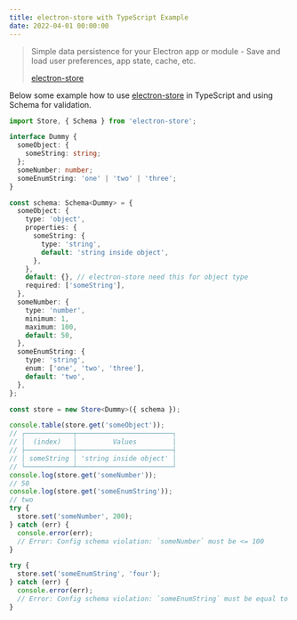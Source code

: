 ```yaml
---
title: electron-store with TypeScript Example
date: 2022-04-01 00:00:00
---
```


> Simple data persistence for your Electron app or module - Save and load user preferences, app state, cache, etc.
>
> [electron-store](https://www.npmjs.com/package/electron-store)

Below some example how to use [electron-store](https://www.npmjs.com/package/electron-store) in TypeScript and using Schema for validation.

```ts
import Store, { Schema } from 'electron-store';

interface Dummy {
  someObject: {
    someString: string;
  };
  someNumber: number;
  someEnumString: 'one' | 'two' | 'three';
}

const schema: Schema<Dummy> = {
  someObject: {
    type: 'object',
    properties: {
      someString: {
        type: 'string',
        default: 'string inside object',
      },
    },
    default: {}, // electron-store need this for object type
    required: ['someString'],
  },
  someNumber: {
    type: 'number',
    minimum: 1,
    maximum: 100,
    default: 50,
  },
  someEnumString: {
    type: 'string',
    enum: ['one', 'two', 'three'],
    default: 'two',
  },
};

const store = new Store<Dummy>({ schema });

console.table(store.get('someObject'));
// ┌────────────┬────────────────────────┐
// │  (index)   │         Values         │
// ├────────────┼────────────────────────┤
// │ someString │ 'string inside object' │
// └────────────┴────────────────────────┘
console.log(store.get('someNumber'));
// 50
console.log(store.get('someEnumString'));
// two
try {
  store.set('someNumber', 200);
} catch (err) {
  console.error(err);
  // Error: Config schema violation: `someNumber` must be <= 100
}

try {
  store.set('someEnumString', 'four');
} catch (err) {
  console.error(err);
  // Error: Config schema violation: `someEnumString` must be equal to one of the allowed values
}
```
